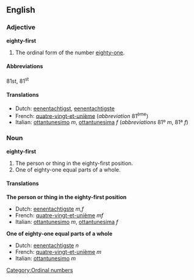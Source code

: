 ==English==
===Adjective===
'''eighty-first'''

# The ordinal form of the number [[eighty-one]].

====Abbreviations====
81st, 81<sup>st</sup>

====Translations====
*Dutch: [[eenentachtigst]], [[eenentachtigste]]
*French: [[quatre-vingt-et-unième]] (''abbreviation'' 81<sup>ème</sup>)
*Italian: [[ottantunesimo]] ''m'', [[ottantunesima]] ''f'' (''abbreviations'' 81º ''m'', 81ª ''f'')

===Noun===
'''eighty-first'''

#The person or thing in the eighty-first position.
#One of eighty-one equal parts of a whole.

====Translations====
'''The person or thing in the eighty-first position'''
*Dutch: [[eenentachtigste]] ''m,f''
*French: [[quatre-vingt-et-unième]] ''mf''
*Italian: [[ottantunesimo]] ''m'', [[ottantunesima]] ''f''

'''One of eighty-one equal parts of a whole'''
*Dutch: [[eenentachtigste]] ''n''
*French: [[quatre-vingt-et-unième]] ''m''
*Italian: [[ottantunesimo]] ''m''

[[Category:Ordinal numbers]]